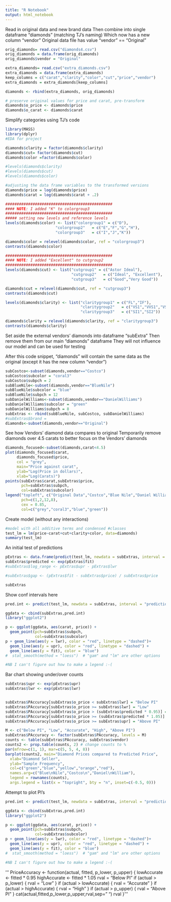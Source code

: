 ```yaml
---
title: "R Notebook"
output: html_notebook
---
```

Read in original data and new brand data
Then combine into single dataframe "diamonds" (matching TJ's naming)
Which now has a new column "vendor"
Original data file has value "vendor" == "Original"

```r
orig_diamonds= read.csv("diamonds4.csv")
orig_diamonds = data.frame(orig_diamonds)
orig_diamonds$vendor = "Original"

extra_diamonds= read.csv("extra_diamonds.csv")
extra_diamonds = data.frame(extra_diamonds)
keep_columns = c("carat","clarity","color","cut","price","vendor")
extra_diamonds = extra_diamonds[keep_columns]

diamonds <- rbind(extra_diamonds, orig_diamonds)

# preserve original values for price and carat, pre-transform
diamonds$o_price <- diamonds$price
diamonds$o_carat <- diamonds$carat
```

Simplify categories using TJ's code 

```r
library(MASS) 
library(dplyr)
#EDA for project

diamonds$clarity = factor(diamonds$clarity)
diamonds$cut= factor(diamonds$cut)
diamonds$color =factor(diamonds$color)

#levels(diamonds$clarity)
#levels(diamonds$cut)
#levels(diamonds$color)

#adjusting the data frame variables to the transformed versions
diamonds$price = log(diamonds$price)
diamonds$carat = log(diamonds$carat + .2)

###############################################
#### NOTE: I added "K" to colorgroup3
###############################################
##### setting new levels and reference levels
levels(diamonds$color) <- list("colorgroup1" = c("D"),
                      "colorgroup2"   = c("E","F","G","H"),
                      "colorgroup3"   = c("I","J","K"))

diamonds$color = relevel(diamonds$color, ref = "colorgroup3")
contrasts(diamonds$color)

###############################################
#### NOTE: I added "Excellent" to cutgroup2
###############################################
levels(diamonds$cut) <- list("cutgroup1" = c("Astor Ideal"),
                             "cutgroup2"   = c("Ideal", "Excellent"),
                             "cutgroup3"   = c("Good","Very Good"))

diamonds$cut = relevel(diamonds$cut, ref = "cutgroup3")
contrasts(diamonds$cut)

levels(diamonds$clarity) <- list("claritygroup1" = c("FL","IF"),
                                 "claritygroup2"   = c("VS1","VVS1","VS2","VVS2"),
                                 "claritygroup3"   = c("SI1","SI2"))

diamonds$clarity = relevel(diamonds$clarity, ref = "claritygroup3")
contrasts(diamonds$clarity)

```

Set aside the external vendors' diamonds into dataframe "subExtra"
Then remove them from our main "diamonds" dataframe
They will not influence our model and can be used for testing

After this code snippet, "diamonds" will contain the same data as the original
(except it has the new column "vendor")

```r
subCostco<-subset(diamonds,vendor=="Costco")
subCostco$subcolor = "coral3"
subCostco$subpch = 2
subBlueNile<-subset(diamonds,vendor=="BlueNile")
subBlueNile$subcolor = "blue"
subBlueNile$subpch = 12
subDanielWilliams<-subset(diamonds,vendor=="DanielWilliams")
subDanielWilliams$subcolor = "green"
subDanielWilliams$subpch = 8
subExtras <- rbind(subBlueNile, subCostco, subDanielWilliams)
#subExtras$brand = 
diamonds<-subset(diamonds,vendor=="Original")
```

See how Vendors' diamond data compares to original
Temporarily remove diamonds over 4.5 carats to better focus on
the Vendors' diamonds 

```r
diamonds_focused<-subset(diamonds,carat<4.5)
plot(diamonds_focused$carat,
     diamonds_focused$price, 
     col = "grey",
     main="Price against carat",
     ylab="Log(Price in dollars)",
     xlab="Log(Carats)")
points(subExtras$carat,subExtras$price, 
       pch=subExtras$subpch, 
       col=subExtras$subcolor)
legend("topleft", c("Original Data","Costco","Blue Nile","Daniel William"), lty=c(1,2,3,4),
       pch=c(1,2,12,8), 
       cex = 0.85,
       col=c("grey","coral3","blue","green"))
```

Create model (without any interactions)

```r
#model with all additive terms and condensed #classes
test_lm = lm(price~carat+cut+clarity+color, data=diamonds)
summary(test_lm)

```

An initial test of predictions


```r

pExtras <- data.frame(predict(test_lm, newdata = subExtras, interval = "prediction"))
subExtras$predicted <- exp(pExtras$fit)
#subExtras$log_range <- pExtras$upr - pExtras$lwr

#subExtras$gap <- (pExtras$fit - subExtras$price) / subExtras$price

subExtras

```

Show conf intervals here

```r
pred.int <- predict(test_lm, newdata = subExtras, interval = "prediction")

ggdata <- cbind(subExtras,pred.int)
library("ggplot2")

p <- ggplot(ggdata, aes(carat, price)) +
  geom_point(pch=subExtras$subpch, 
             col=subExtras$subcolor) 
p + geom_line(aes(y = lwr), color = "red", linetype = "dashed")+
  geom_line(aes(y = upr), color = "red", linetype = "dashed") +
  geom_line(aes(y = fit), color = "blue")
#  stat_smooth(method = "loess")  # "gam" and "lm" are other options

#NB I can't figure out how to make a legend :-(
```





Bar chart showing under/over counts

```r
subExtras$upr <- exp(pExtras$upr)
subExtras$lwr <- exp(pExtras$lwr)


subExtras$PAccuracy[subExtras$o_price < subExtras$lwr] = "Below PI"
subExtras$PAccuracy[subExtras$o_price >= subExtras$lwr] = "Low"
subExtras$PAccuracy[subExtras$o_price > (subExtras$predicted * 0.95)] = "Accurate"
subExtras$PAccuracy[subExtras$o_price >= (subExtras$predicted * 1.05)] = "High"
subExtras$PAccuracy[subExtras$o_price >= subExtras$upr] = "Above PI"

M <- c("Below PI", "Low", "Accurate", "High", "Above PI")
subExtras$PAccuracy <- factor(subExtras$PAccuracy, levels = M)
counts <- table(subExtras$PAccuracy, subExtras$vendor)
counts2 <- prop.table(counts, 2) # change counts to %
par(mfrow=c(1, 1), mar=c(5, 5, 4, 8))
barplot(counts2, main="Diamond Prices compared to Predicted Price",
  xlab="Diamond Seller",
  ylab="Sample Frequency",
  col=c("green","blue","yellow","orange","red"),
  names.arg=c("Blue\nNile","Costco\n","Daniel\nWilliam"),
  legend = rownames(counts),
  args.legend = list(x = "topright", bty = "n", inset=c(-0.5, 0)))
```


Attempt to plot PI's

```r
pred.int <- predict(test_lm, newdata = subExtras, interval = "prediction")

ggdata <- cbind(subExtras,pred.int)
library("ggplot2")

p <- ggplot(ggdata, aes(carat, price)) +
  geom_point(pch=subExtras$subpch, 
             col=subExtras$subcolor) 
p + geom_line(aes(y = lwr), color = "red", linetype = "dashed")+
  geom_line(aes(y = upr), color = "red", linetype = "dashed") +
  geom_line(aes(y = fit), color = "blue")
#  stat_smooth(method = "loess")  # "gam" and "lm" are other options

#NB I can't figure out how to make a legend :-(

```

'''
PriceAccuracy <- function(actual,
                          fitted,
                          p_lower,
                          p_upper) {
  lowAccurate <- fitted * 0.95
  highAccurate <- fitted * 1.05
  rval = "Below PI"
  if (actual > p_lower) { rval = "Low" }
  if (actual > lowAccurate) { rval = "Accurate" }
  if (actual > highAccurate) { rval = "High" }
  if (actual > p_upper) { rval = "Above PI" }
  cat(actual,fitted,p_lower,p_upper,rval,sep=" ")
  rval
}'''

